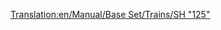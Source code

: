 [[Translation:en/Manual/Base Set/Trains/SH "125"]]
{{de/Übersetzung|de/Manual/Base Set/Trains/SH "125"|99}}
{{de/Manual/Base Set/Trains/Züge|Image=[[File:en/Manual/Base Set/Trains/Sh125.png]]
|Name=SH "125"
|Kosten=£23,437 ($46.874)
|Geschwindigkeit=201 km/h (125 mph)
|Gewicht=70 t
|Leistung=4.563 PS (3.356 kW)
|Betriebskosten=£2,894 ($5.788)
|Entwurf=1978
|Betriebsdauer=20
|Platz=8 Postsäcke
|Beschreibung=Hierbei handelt es sich wie auch bei der [[de/Manual/Base Set/Trains/Manley-Morel DMU|Manley-Morel DMU]] um eine "DMU" also um jeweils eine Zug- und Schublok. Beide Loks können zusätzlich Ladung transportieren (von Werk aus Postsäcke). Man sollte darauf achten diesen Zug auf [[de/Manual/Base Set/Cargos/Passagiere|Passagiere]] umzurüsten, wenn man einen Nur-Passagier-Transport anbieten will, ansonsten fangen die angefahrenen Stationen an [[de/Manual/Base Set/Cargos/Post|Post]] zu sammeln!

|Reales-Leben=Das ist eine umbenannte Version der britischen [https://www.wikipedia.org/wiki/High_Speed_Train Intercity 125], Der Rekordhalter für die schnellste Diesel-Lok in der Welt (237 km/h or 148 MPH).
}}